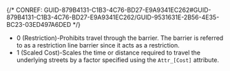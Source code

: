 

{/* CONREF: GUID-879B4131-C1B3-4C76-BD27-E9A9341EC262#GUID-879B4131-C1B3-4C76-BD27-E9A9341EC262/GUID-9531631E-2B56-4E35-BC23-03ED497A6DED  */}

-   0 (Restriction)-Prohibits travel through the barrier. The barrier is referred to as a restriction line barrier since it acts as a restriction.
-    1 (Scaled Cost)-Scales the time or distance required to travel the underlying streets by a factor specified using the `Attr_[Cost]`  attribute.
